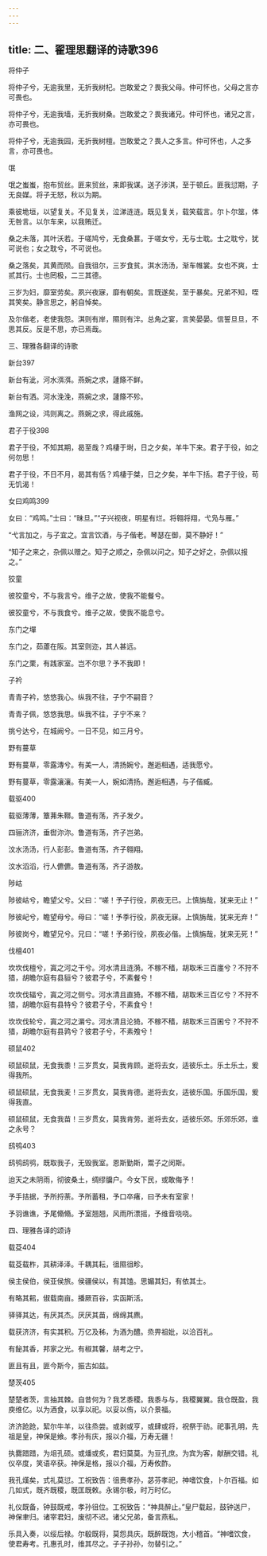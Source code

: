 ```yaml
---
---
---
```

title: 二、翟理思翻译的诗歌396
---




将仲子

将仲子兮，无逾我里，无折我树杞。岂敢爱之？畏我父母。仲可怀也，父母之言亦可畏也。

将仲子兮，无逾我墙，无折我树桑。岂敢爱之？畏我诸兄。仲可怀也，诸兄之言，亦可畏也。

将仲子兮，无逾我园，无折我树檀。岂敢爱之？畏人之多言。仲可怀也，人之多言，亦可畏也。

氓

氓之蚩蚩，抱布贸丝。匪来贸丝，来即我谋。送子涉淇，至于顿丘。匪我愆期，子无良媒。将子无怒，秋以为期。

乘彼垝垣，以望复关。不见复关，泣涕涟涟。既见复关，载笑载言。尔卜尔筮，体无咎言。以尔车来，以我贿迁。

桑之未落，其叶沃若。于嗟鸠兮，无食桑葚。于嗟女兮，无与士耽。士之耽兮，犹可说也；女之耽兮，不可说也。

桑之落矣，其黄而陨。自我徂尔，三岁食贫。淇水汤汤，渐车帷裳。女也不爽，士贰其行。士也罔极，二三其德。

三岁为妇，靡室劳矣。夙兴夜寐，靡有朝矣。言既遂矣，至于暴矣。兄弟不知，咥其笑矣。静言思之，躬自悼矣。

及尔偕老，老使我怨。淇则有岸，隰则有泮。总角之宴，言笑晏晏。信誓旦旦，不思其反。反是不思，亦已焉哉。

三、理雅各翻译的诗歌

新台397

新台有泚，河水渳渳。燕婉之求，蘧篨不鲜。

新台有洒。河水浼浼，燕婉之求，蘧篨不殄。

渔网之设，鸿则离之。燕婉之求，得此戚施。

君子于役398

君子于役，不知其期，曷至哉？鸡棲于埘，日之夕矣，羊牛下来。君子于役，如之何勿思！

君子于役，不日不月，曷其有佸？鸡棲于桀，日之夕矣，羊牛下括。君子于役，苟无饥渴！

女曰鸡鸣399

女曰：“鸡鸣。”士曰：“昧旦。”“子兴视夜，明星有烂。将翱将翔，弋凫与雁。”

“弋言加之，与子宜之。宜言饮酒，与子偕老。琴瑟在御，莫不静好！”

“知子之来之，杂佩以赠之。知子之顺之，杂佩以问之。知子之好之，杂佩以报之。”

狡童

彼狡童兮，不与我言兮。维子之故，使我不能餐兮。

彼狡童兮，不与我食兮。维子之故，使我不能息兮。

东门之墠

东门之，茹藘在阪。其室则迩，其人甚远。

东门之栗，有践家室。岂不尔思？予不我即！

子衿

青青子衿，悠悠我心。纵我不往，子宁不嗣音？

青青子佩，悠悠我思。纵我不往，子宁不来？

挑兮达兮，在城阙兮。一日不见，如三月兮。

野有蔓草

野有蔓草，零露漙兮。有美一人，清扬婉兮。邂逅相遇，适我愿兮。

野有蔓草，零露瀼瀼。有美一人，婉如清扬。邂逅相遇，与子偕臧。

载驱400

载驱薄薄，簟茀朱鞹。鲁道有荡，齐子发夕。

四骊济济，垂辔沵沵。鲁道有荡，齐子岂弟。

汶水汤汤，行人彭彭。鲁道有荡，齐子翱翔。

汶水滔滔，行人儦儦。鲁道有荡，齐子游敖。

陟岵

陟彼岵兮，瞻望父兮。父曰：“嗟！予子行役，夙夜无已。上慎旃哉，犹来无止！”

陟彼屺兮，瞻望母兮。母曰：“嗟！予季行役，夙夜无寐。上慎旃哉，犹来无弃！”

陟彼岗兮，瞻望兄兮。兄曰：“嗟！予弟行役，夙夜必偕。上慎旃哉，犹来无死！”

伐檀401

坎坎伐檀兮，寘之河之干兮。河水清且涟漪。不稼不穑，胡取禾三百廛兮？不狩不猎，胡瞻尔庭有县貆兮？彼君子兮，不素餐兮！

坎坎伐辐兮，寘之河之侧兮。河水清且直猗。不稼不穑，胡取禾三百亿兮？不狩不猎，胡瞻尔庭有县特兮？彼君子兮，不素食兮！

坎坎伐轮兮，寘之河之漘兮。河水清且沦猗。不稼不穑，胡取禾三百囷兮？不狩不猎，胡瞻尔庭有县鹑兮？彼君子兮，不素飧兮！

硕鼠402

硕鼠硕鼠，无食我黍！三岁贯女，莫我肯顾。逝将去女，适彼乐土。乐土乐土，爰得我所。

硕鼠硕鼠，无食我麦！三岁贯女，莫我肯德。逝将去女，适彼乐国。乐国乐国，爰得我直。

硕鼠硕鼠，无食我苗！三岁贯女，莫我肯劳。逝将去女，适彼乐郊。乐郊乐郊，谁之永号？

鸱鸮403

鸱鸮鸱鸮，既取我子，无毁我室。恩斯勤斯，鬻子之闵斯。

迨天之未阴雨，彻彼桑土，绸缪牖户。今女下民，或敢侮予！

予手拮据，予所捋荼。予所蓄租，予口卒瘏，曰予未有室家！

予羽谯谯，予尾翛翛。予室翘翘，风雨所漂摇，予维音哓哓。

四、理雅各译的颂诗

载芟404

载芟载柞，其耕泽泽。千耦其耘，徂隰徂畛。

侯主侯伯，侯亚侯旅。侯疆侯以，有其馌。思媚其妇，有依其士。

有略其耜，俶载南亩。播厥百谷，实函斯活。

驿驿其达，有厌其杰。厌厌其苗，绵绵其麃。

载获济济，有实其积。万亿及秭，为酒为醴。烝畀祖妣，以洽百礼。

有飶其香，邦家之光。有椒其馨，胡考之宁。

匪且有且，匪今斯今，振古如兹。

楚茨405

楚楚者茨，言抽其棘。自昔何为？我艺黍稷。我黍与与，我稷翼翼。我仓既盈，我庾维亿。以为酒食，以享以祀。以妥以侑，以介景福。

济济跄跄，絜尔牛羊，以往烝尝。或剥或亨，或肆或将，祝祭于祊。祀事孔明，先祖是皇，神保是飨。孝孙有庆，报以介福，万寿无疆！

执爨踖踖，为俎孔硕。或燔或炙，君妇莫莫。为豆孔庶。为宾为客，献酬交错。礼仪卒度，笑语卒获。神保是格，报以介福，万寿攸酢。

我孔熯矣，式礼莫愆。工祝致告：徂赉孝孙，苾芬孝祀，神嗜饮食，卜尔百福。如几如式，既齐既稷，既匡既敕。永锡尔极，时万时亿。

礼仪既备，钟鼓既戒，孝孙徂位。工祝致告：“神具醉止。”皇尸载起，鼓钟送尸，神保聿归。诸宰君妇，废彻不迟。诸父兄弟，备言燕私。

乐具入奏，以绥后禄。尔殽既将，莫怨具庆。既醉既饱，大小稽首。“神嗜饮食，使君寿考。孔惠孔时，维其尽之。子子孙孙，勿替引之。”
